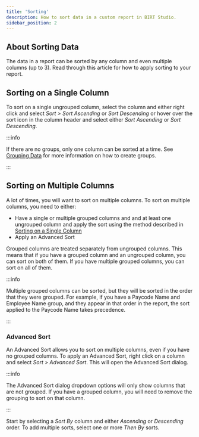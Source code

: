 ```yaml
---
title: 'Sorting'
description: How to sort data in a custom report in BIRT Studio.
sidebar_position: 2
---
```



## About Sorting Data

The data in a report can be sorted by any column and even multiple columns (up to 3). Read through this article for how
to apply sorting to your report.

## Sorting on a Single Column

To sort on a single ungrouped column, select the column and either right click and select _Sort > Sort Ascending_ or
_Sort Descending_ or hover over the <MoveVertical className="icon"/> sort icon in the column header and select either
_Sort Ascending_ or _Sort Descending_.

:::info

If there are no groups, only one column can be sorted at a time. See
[Grouping Data](/docs/birt-studio/customizing-reports/grouping-data) for more information on how to create groups.

:::

## Sorting on Multiple Columns

A lot of times, you will want to sort on multiple columns. To sort on multiple columns, you need to either:

-   Have a single or multiple grouped columns and and at least one ungrouped column and apply the sort using the method
    described in [Sorting on a Single Column](#sorting-on-a-single-column)
-   Apply an Advanced Sort

Grouped columns are treated separately from ungrouped columns. This means that if you have a grouped column and an
ungrouped column, you can sort on both of them. If you have multiple grouped columns, you can sort on all of them.

:::info

Multiple grouped columns can be sorted, but they will be sorted in the order that they were grouped. For example, if you
have a Paycode Name and Employee Name group, and they appear in that order in the report, the sort applied to the
Paycode Name takes precedence.

:::

### Advanced Sort

An Advanced Sort allows you to sort on multiple columns, even if you have no grouped columns. To apply an Advanced Sort,
right click on a column and select _Sort > Advanced Sort_. This will open the Advanced Sort dialog.

:::info

The Advanced Sort dialog dropdown options will only show columns that are not grouped. If you have a grouped column, you
will need to remove the grouping to sort on that column.

:::

Start by selecting a _Sort By_ column and either _Ascending_ or _Descending_ order. To add multiple sorts, select one or
more _Then By_ sorts.

